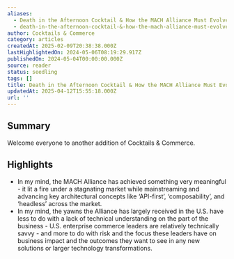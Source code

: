 ```yaml
---
aliases:
  - Death in the Afternoon Cocktail & How the MACH Alliance Must Evolve
  - death-in-the-afternoon-cocktail-&-how-the-mach-alliance-must-evolve
author: Cocktails & Commerce
category: articles
createdAt: 2025-02-09T20:38:38.000Z
lastHighlightedOn: 2024-05-06T08:19:29.917Z
publishedOn: 2024-05-04T00:00:00.000Z
source: reader
status: seedling
tags: []
title: Death in the Afternoon Cocktail & How the MACH Alliance Must Evolve
updatedAt: 2025-04-12T15:55:18.000Z
url: ''
---
```

## Summary

Welcome everyone to another addition of Cocktails & Commerce.

## Highlights

- In my mind, the MACH Alliance has achieved something very meaningful - it lit a fire under a stagnating market while mainstreaming and advancing key architectural concepts like ‘API-first’, ‘composability’, and ‘headless’ across the market.
- In my mind, the yawns the Alliance has largely received in the U.S. have less to do with a lack of technical understanding on the part of the business - U.S. enterprise commerce leaders are relatively technically savvy - and more to do with risk and the focus these leaders have on business impact and the outcomes they want to see in any new solutions or larger technology transformations.
